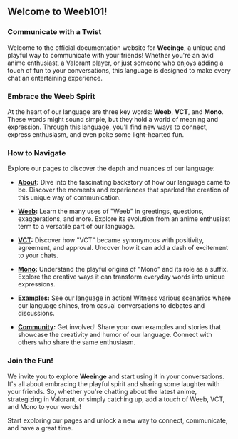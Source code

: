 ## Welcome to Weeb101!

### Communicate with a Twist

Welcome to the official documentation website for **Weeinge**, a unique and playful way to communicate with your friends! Whether you're an avid anime enthusiast, a Valorant player, or just someone who enjoys adding a touch of fun to your conversations, this language is designed to make every chat an entertaining experience.

### Embrace the Weeb Spirit

At the heart of our language are three key words: **Weeb**, **VCT**, and **Mono**. These words might sound simple, but they hold a world of meaning and expression. Through this language, you'll find new ways to connect, express enthusiasm, and even poke some light-hearted fun.

### How to Navigate

Explore our pages to discover the depth and nuances of our language:

- **[About](/about):** Dive into the fascinating backstory of how our language came to be. Discover the moments and experiences that sparked the creation of this unique way of communication.

- **[Weeb](/guides):** Learn the many uses of "Weeb" in greetings, questions, exaggerations, and more. Explore its evolution from an anime enthusiast term to a versatile part of our language.

- **[VCT](/guides):** Discover how "VCT" became synonymous with positivity, agreement, and approval. Uncover how it can add a dash of excitement to your chats.

- **[Mono](/guides):** Understand the playful origins of "Mono" and its role as a suffix. Explore the creative ways it can transform everyday words into unique expressions.

- **[Examples](/examples):** See our language in action! Witness various scenarios where our language shines, from casual conversations to debates and discussions.

- **[Community](/community):** Get involved! Share your own examples and stories that showcase the creativity and humor of our language. Connect with others who share the same enthusiasm.

### Join the Fun!

We invite you to explore **Weeinge** and start using it in your conversations. It's all about embracing the playful spirit and sharing some laughter with your friends. So, whether you're chatting about the latest anime, strategizing in Valorant, or simply catching up, add a touch of Weeb, VCT, and Mono to your words!

Start exploring our pages and unlock a new way to connect, communicate, and have a great time.
